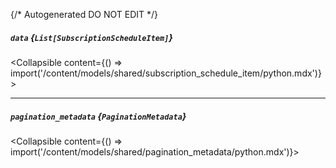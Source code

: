 {/* Autogenerated DO NOT EDIT  */}

##### `data` *{`List[SubscriptionScheduleItem]`}*
<Collapsible content={() => import('/content/models/shared/subscription_schedule_item/python.mdx')}>
</Collapsible>

---
##### `pagination_metadata` *{`PaginationMetadata`}*
<Collapsible content={() => import('/content/models/shared/pagination_metadata/python.mdx')}>
</Collapsible>

